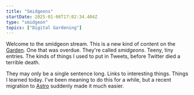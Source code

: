 ```yaml
---
title: "Smidgeons"
startDate: 2025-01-06T17:02:34.404Z
type: "smidgeon"
topics: ["Digital Gardening"]
---
```


Welcome to the smidgeon stream. This is a new kind of content on the [Garden](/garden). One that was overdue. They're called _smidgeons_. Teeny, tiny entries. The kinds of things I used to put in Tweets, before Twitter died a terrible death.

They may only be a single sentence long. Links to interesting things. Things I learned today. I've been meaning to do this for a while, but a recent migration to [Astro](https://astro.build/) suddenly made it much easier.
